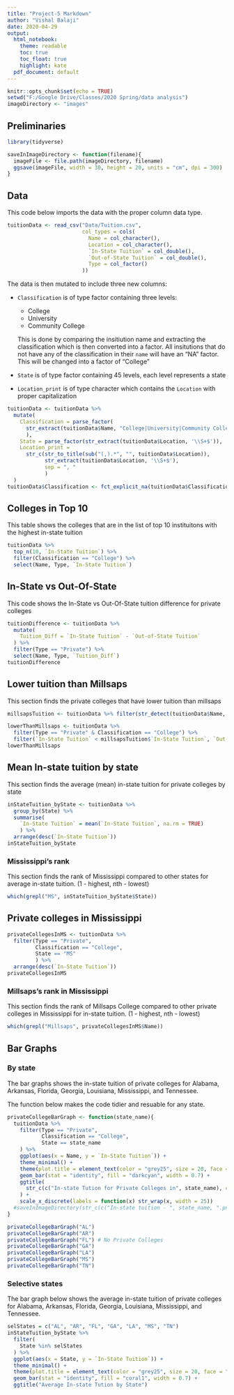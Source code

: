 ```yaml
---
title: "Project-5 Markdown"
author: "Vishal Balaji"
date: 2020-04-29
output: 
  html_notebook:
    theme: readable
    toc: true
    toc_float: true
    highlight: kate
  pdf_document: default
---
```


```r
knitr::opts_chunk$set(echo = TRUE)
setwd("F:/Google Drive/Classes/2020 Spring/data analysis")
imageDirectory <- "images"
```


## Preliminaries

```r
library(tidyverse)
```

```r
saveInImageDirectory <- function(filename){
  imageFile <- file.path(imageDirectory, filename)
  ggsave(imageFile, width = 30, height = 20, units = "cm", dpi = 300)
}
```


## Data
This code below imports the data with the proper column data type.
```r
tuitionData <- read_csv("Data/Tuition.csv", 
                        col_types = cols(
                          Name = col_character(), 
                          Location = col_character(), 
                          `In-State Tuition` = col_double(), 
                          `Out-of-State Tuition` = col_double(), 
                          Type = col_factor()
                        ))
```
The data is then mutated to include three new columns:    

* `Classification` is of type factor containing three levels:
  + College
  + University
  + Community College
  
  This is done by comparing the insitiution name and extracting the classification which is then converted into a factor. All insitutions that do not have any of the classification in their `name` will have an "NA" factor. This will be changed into a factor of "College"

* `State` is of type factor containing 45 levels, each level represents a state
* `Location_print` is of type character which contains the `Location` with proper capitalization

```r
tuitionData <- tuitionData %>% 
  mutate(
    Classification = parse_factor(
      str_extract(tuitionData$Name, "College|University|Community College")
      ),
    State = parse_factor(str_extract(tuitionData$Location, '\\S+$')),
    Location_print = 
      str_c(str_to_title(sub("(,).*", "", tuitionData$Location)), 
            str_extract(tuitionData$Location, '\\S+$'), 
            sep = ", "
            )
  )
tuitionData$Classification <- fct_explicit_na(tuitionData$Classification, "College")

```


## Colleges in Top 10

This table shows the colleges that are in the list of top 10 instituitons with the highest in-state tuition

```r
tuitionData %>% 
  top_n(10, `In-State Tuition`) %>%
  filter(Classification == "College") %>%
  select(Name, Type, `In-State Tuition`)
```


## In-State vs Out-Of-State 

This code shows the In-State vs Out-Of-State tuition difference for private colleges

```r
tuitionDifference <- tuitionData %>% 
  mutate(
    Tuition_Diff = `In-State Tuition` - `Out-of-State Tuition`
  ) %>%
  filter(Type == "Private") %>%
  select(Name, Type, `Tuition_Diff`)
tuitionDifference
```


## Lower tuition than Millsaps

This section finds the private colleges that have lower tuition than millsaps

```r
millsapsTuition <- tuitionData %>% filter(str_detect(tuitionData$Name, "Millsaps"))

lowerThanMillsaps <- tuitionData %>%
  filter(Type == "Private" & Classification == "College") %>%
  filter(`In-State Tuition` < millsapsTuition$`In-State Tuition`, `Out-of-State Tuition` < millsapsTuition$`Out-of-State Tuition`)
lowerThanMillsaps
```


## Mean In-state tuition by state

This section finds the average (mean) in-state tuition for private colleges by state

```r
inStateTuition_byState <- tuitionData %>% 
  group_by(State) %>% 
  summarise(
    `In-State Tuition` = mean(`In-State Tuition`, na.rm = TRUE)
    ) %>% 
  arrange(desc(`In-State Tuition`))
inStateTuition_byState
```


### Mississippi's rank

This section finds the rank of Mississippi compared to other states for average in-state tuition. (1 - highest, nth - lowest)

```r
which(grepl("MS", inStateTuition_byState$State))
```


## Private colleges in Mississippi

```r
privateCollegesInMS <- tuitionData %>% 
  filter(Type == "Private", 
         Classification == "College",
         State == "MS"
         ) %>%
  arrange(desc(`In-State Tuition`))
privateCollegesInMS
```

### Millsaps's rank in Mississippi

This section finds the rank of Millsaps College compared to other private colleges in Mississippi for in-state tuition. (1 - highest, nth - lowest)

```r
which(grepl("Millsaps", privateCollegesInMS$Name))
```


## Bar Graphs

### By state
The bar graphs shows the in-state tuition of private colleges for Alabama, Arkansas, Florida, Georgia, Louisiana, Mississippi, and Tennessee.

The function below makes the code tidier and resuable for any state.
```r
privateCollegeBarGraph <- function(state_name){
  tuitionData %>% 
    filter(Type == "Private", 
           Classification == "College",
           State == state_name
    ) %>% 
    ggplot(aes(x = Name, y = `In-State Tuition`)) + 
    theme_minimal() + 
    theme(plot.title = element_text(color = "grey25", size = 20, face = "bold")) +  
    geom_bar(stat = "identity", fill = "darkcyan", width = 0.7) +
    ggtitle(
      str_c(c("In-state Tution for Private Colleges in", state_name), collapse = " ")
    ) + 
    scale_x_discrete(labels = function(x) str_wrap(x, width = 25))
  #saveInImageDirectory(str_c(c("In-state tuition - ", state_name, ".png"), collapse = ""))
}
```

```r
privateCollegeBarGraph("AL")
privateCollegeBarGraph("AR")
privateCollegeBarGraph("FL") # No Private Colleges
privateCollegeBarGraph("GA")
privateCollegeBarGraph("LA")
privateCollegeBarGraph("MS")
privateCollegeBarGraph("TN")
```

### Selective states

The bar graph below shows the average in-state tuition of private colleges for Alabama, Arkansas, Florida, Georgia, Louisiana, Mississippi, and Tennessee.

```r
selStates = c("AL", "AR", "FL", "GA", "LA", "MS", "TN")
inStateTuition_byState %>% 
  filter(
    State %in% selStates
  ) %>%
  ggplot(aes(x = State, y = `In-State Tuition`)) + 
  theme_minimal() + 
  theme(plot.title = element_text(color = "grey25", size = 20, face = "bold")) +  
  geom_bar(stat = "identity", fill = "coral1", width = 0.7) + 
  ggtitle("Average In-state Tution by State")
```
